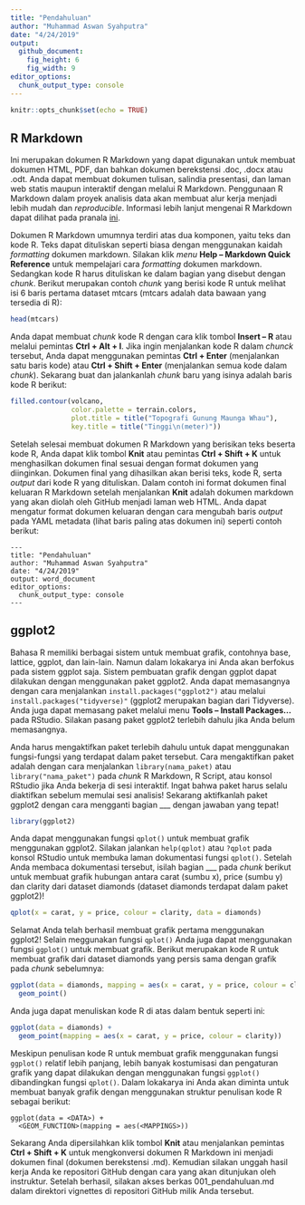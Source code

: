 ```yaml
---
title: "Pendahuluan"
author: "Muhammad Aswan Syahputra"
date: "4/24/2019"
output: 
  github_document:
    fig_height: 6
    fig_width: 9
editor_options: 
  chunk_output_type: console
---
```


```r
knitr::opts_chunk$set(echo = TRUE)
```

## R Markdown

Ini merupakan dokumen R Markdown yang dapat digunakan untuk membuat dokumen HTML, PDF, dan bahkan dokumen berekstensi .doc, .docx atau .odt. Anda dapat membuat dokumen tulisan, salindia presentasi, dan laman web statis maupun interaktif dengan melalui R Markdown. Penggunaan R Markdown dalam proyek analisis data akan membuat alur kerja menjadi lebih mudah dan *reproducible*. Informasi lebih lanjut mengenai R Markdown dapat dilihat pada pranala [ini](http://rmarkdown.rstudio.com).

Dokumen R Markdown umumnya terdiri atas dua komponen, yaitu teks dan kode R. Teks dapat dituliskan seperti biasa dengan menggunakan kaidah *formatting* dokumen markdown. Silakan klik *menu* **Help -- Markdown Quick Reference** untuk mempelajari cara *formatting* dokumen markdown. Sedangkan kode R harus dituliskan ke dalam bagian yang disebut dengan *chunk*. Berikut merupakan contoh *chunk* yang berisi kode R untuk melihat isi 6 baris pertama dataset mtcars (mtcars adalah data bawaan yang tersedia di R):

```r
head(mtcars) 
```

Anda dapat membuat *chunk* kode R dengan cara klik tombol **Insert -- R** atau melalui pemintas **Ctrl + Alt + I**. Jika ingin menjalankan kode R dalam *chunck* tersebut, Anda dapat menggunakan pemintas **Ctrl + Enter** (menjalankan satu baris kode) atau **Ctrl + Shift + Enter** (menjalankan semua kode dalam *chunk*). Sekarang buat dan jalankanlah *chunk* baru yang isinya adalah baris kode R berikut:

```r
filled.contour(volcano,
               color.palette = terrain.colors, 
               plot.title = title("Topografi Gunung Maunga Whau"), 
               key.title = title("Tinggi\n(meter)"))
```

Setelah selesai membuat dokumen R Markdown yang berisikan teks beserta kode R, Anda dapat klik tombol **Knit** atau pemintas **Ctrl + Shift + K** untuk menghasilkan dokumen final sesuai dengan format dokumen yang diinginkan. Dokumen final yang dihasilkan akan berisi teks, kode R, serta *output* dari kode R yang dituliskan. Dalam contoh ini format dokumen final keluaran R Markdown setelah menjalankan **Knit** adalah dokumen markdown yang akan diolah oleh GitHub menjadi laman web HTML. Anda dapat mengatur format dokumen keluaran dengan cara mengubah baris *output* pada YAML metadata (lihat baris paling atas dokumen ini) seperti contoh berikut:

```
---
title: "Pendahuluan"
author: "Muhammad Aswan Syahputra"
date: "4/24/2019"
output: word_document
editor_options: 
  chunk_output_type: console
---
```

## ggplot2

Bahasa R memiliki berbagai sistem untuk membuat grafik, contohnya base, lattice, ggplot, dan lain-lain. Namun dalam lokakarya ini Anda akan berfokus pada sistem ggplot saja. Sistem pembuatan grafik dengan ggplot dapat dilakukan dengan menggunakan paket ggplot2. Anda dapat memasangnya dengan cara menjalankan `install.packages("ggplot2")` atau melalui `install.packages("tidyverse)"` (ggplot2 merupakan bagian dari Tidyverse). Anda juga dapat memasang paket melalui menu **Tools -- Install Packages...** pada RStudio. Silakan pasang paket ggplot2 terlebih dahulu jika Anda belum memasangnya.

Anda harus mengaktifkan paket terlebih dahulu untuk dapat menggunakan fungsi-fungsi yang terdapat dalam paket tersebut. Cara mengaktifkan paket adalah dengan cara menjalankan `library(nama_paket)` atau `library("nama_paket")` pada *chunk* R Markdown, R Script, atau konsol RStudio jika Anda bekerja di sesi interaktif. Ingat bahwa paket harus selalu diaktifkan sebelum memulai sesi analisis! Sekarang aktifkanlah paket ggplot2 dengan cara mengganti bagian ___ dengan jawaban yang tepat!

```r
library(ggplot2)
```

Anda dapat menggunakan fungsi `qplot()` untuk membuat grafik menggunakan ggplot2. Silakan jalankan `help(qplot)` atau `?qplot` pada konsol RStudio untuk membuka laman dokumentasi fungsi `qplot()`. Setelah Anda membaca dokumentasi tersebut, isilah bagian ___ pada *chunk* berikut untuk membuat grafik hubungan antara carat (sumbu x), price (sumbu y) dan clarity dari dataset diamonds (dataset diamonds terdapat dalam paket ggplot2)!

```r
qplot(x = carat, y = price, colour = clarity, data = diamonds)
```

Selamat Anda telah berhasil membuat grafik pertama menggunakan ggplot2! Selain meggunakan fungsi `qplot()` Anda juga dapat menggunakan fungsi `ggplot()` untuk membuat grafik. Berikut merupakan kode R untuk membuat grafik dari dataset diamonds yang persis sama dengan grafik pada *chunk* sebelumnya:

```r
ggplot(data = diamonds, mapping = aes(x = carat, y = price, colour = clarity)) +
  geom_point()
```

Anda juga dapat menuliskan kode R di atas dalam bentuk seperti ini:

```r
ggplot(data = diamonds) +
  geom_point(mapping = aes(x = carat, y = price, colour = clarity))
```

Meskipun penulisan kode R untuk membuat grafik menggunakan fungsi `ggplot()` relatif lebih panjang, lebih banyak kostumisasi dan pengaturan grafik yang dapat dilakukan dengan menggunakan fungsi `ggplot()` dibandingkan fungsi `qplot()`. Dalam lokakarya ini Anda akan diminta untuk membuat banyak grafik dengan menggunakan struktur penulisan kode R sebagai berikut:

```
ggplot(data = <DATA>) +
  <GEOM_FUNCTION>(mapping = aes(<MAPPINGS>))  
```

Sekarang Anda dipersilahkan klik tombol **Knit** atau menjalankan pemintas **Ctrl + Shift + K** untuk mengkonversi dokumen R Markdown ini menjadi dokumen final (dokumen berekstensi .md). Kemudian silakan unggah hasil kerja Anda ke repositori GitHub dengan cara yang akan ditunjukan oleh instruktur. Setelah berhasil, silakan akses berkas 001_pendahuluan.md dalam direktori vignettes di repositori GitHub milik Anda tersebut.
